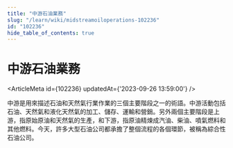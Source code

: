 ```yaml
---
title: "中游石油業務"
slug: "/learn/wiki/midstreamoiloperations-102236"
id: "102236"
hide_table_of_contents: true
---
```



# 中游石油業務

<ArticleMeta id={102236} updatedAt={'2023-09-26 13:59:00'} />
<div className='border-solid border-b border-t-0 my-4 border-[var(--ifm-color-gray-300)]' />

中游是用來描述石油和天然氣行業作業的三個主要階段之一的術語。中游活動包括石油、天然氣和液化天然氣的加工、儲存、運輸和營銷。另外兩個主要階段是上游，指原始原油和天然氣的生產，和下游，指原油精煉成汽油、柴油、噴氣燃料和其他燃料。今天，許多大型石油公司都承擔了整個流程的各個環節，被稱為綜合性石油公司。
